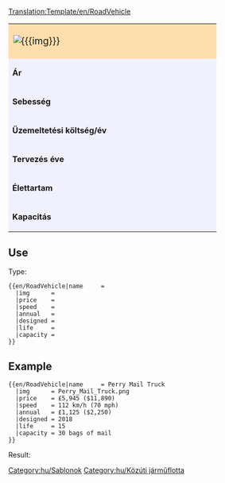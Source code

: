 <noinclude>[[Translation:Template/en/RoadVehicle]]</noinclude><noinclude></noinclude>
{| border="2" cellpadding="2" cellspacing="0" style="border: 1px #aaaaaa solid; border-collapse: collapse; margin-bottom:5px"
|-
| colspan="2" style="width: 400px; background: #ffdead; font-size: 120%;" | [[Image:{{{img}}}]] '''{{{name}}}''' 
|-
| style="background: #f0f0ff;" | '''Ár''' 
| style="background: #ffffff; width: 250px;" |{{{price}}} 
|-
| style="background: #f0f0ff;" | '''Sebesség''' 
| style="background: #ffffff;" | {{{speed}}}
|-
| style="background: #f0f0ff;" | '''Üzemeltetési költség/év''' 
| style="background: #ffffff;" | {{{annual}}}
|-
| style="background: #f0f0ff;" | '''Tervezés éve''' 
| style="background: #ffffff;" | {{{designed}}}
|-
| style="background: #f0f0ff;" | '''Élettartam''' 
| style="background: #ffffff;" | {{{life}}} év
|-
| style="background: #f0f0ff;" | '''Kapacitás''' 
| style="background: #ffffff;" | {{{capacity}}}
|}<noinclude>


==Use==
Type:
<pre>
{{en/RoadVehicle|name     = 
  |img      = 
  |price    =  
  |speed    = 
  |annual   = 
  |designed = 
  |life     = 
  |capacity = 
}}
</pre>
==Example==
<pre>
{{en/RoadVehicle|name     = Perry Mail Truck
  |img      = Perry_Mail_Truck.png
  |price    = £5,945 ($11,890) 
  |speed    = 112 km/h (70 mph)
  |annual   = £1,125 ($2,250)
  |designed = 2018
  |life     = 15
  |capacity = 30 bags of mail
}}
</pre>
Result:
{{en/RoadVehicle|name     = Perry Mail Truck
  |img      = Perry_Mail_Truck.png
  |price    = £5,945 ($11,890) 
  |speed    = 112 km/h (70 mph)
  |annual   = £1,125 ($2,250)
  |designed = 2018
  |life     = 15
  |capacity = 30 bags of mail
}}
[[Category:hu/Sablonok]]
</noinclude>
[[Category:hu/Közúti járműflotta]]